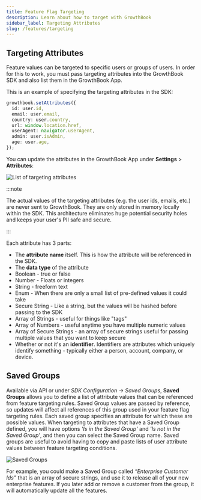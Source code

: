 ```yaml
---
title: Feature Flag Targeting
description: Learn about how to target with GrowthBook
sidebar_label: Targeting Attributes
slug: /features/targeting
---
```


## Targeting Attributes

Feature values can be targeted to specific users or groups of users. In order for this to work, you must pass targeting attributes into the GrowthBook SDK and also list them in the GrowthBook App.

This is an example of specifying the targeting attributes in the SDK:

```ts
growthbook.setAttributes({
  id: user.id,
  email: user.email,
  country: user.country,
  url: window.location.href,
  userAgent: navigator.userAgent,
  admin: user.isAdmin,
  age: user.age,
});
```

You can update the attributes in the GrowthBook App under **Settings** > **Attributes**:

![List of targeting attributes](/images/edit-targeting-attributes.png)

:::note

The actual values of the targeting attributes (e.g. the user ids, emails, etc.) are never sent to GrowthBook. They are only stored in memory locally within the SDK. This architecture
eliminates huge potential security holes and keeps your user's PII safe and secure.

:::

Each attribute has 3 parts:

- The **attribute name** itself. This is how the attribute will be referenced in the SDK.
- The **data type** of the attribute
- Boolean - true or false
- Number - Floats or integers
- String - freeform text
- Enum - When there are only a small list of pre-defined values it could take
- Secure String - Like a string, but the values will be hashed before passing to the SDK
- Array of Strings - useful for things like "tags"
- Array of Numbers - useful anytime you have multiple numeric values
- Array of Secure Strings - an array of secure strings useful for passing multiple values that you want to keep secure
- Whether or not it's an **identifier**. Identifiers are attributes which uniquely identify something - typically either a person, account, company, or device.

## Saved Groups

Available via API or under _SDK Configuration -> Saved Groups_, **Saved Groups** allows you to define a list of attribute
values that can be referenced from feature targeting rules. Saved Group values are passed by reference, so updates will
affect all references of this group used in your feature flag targeting rules. Each saved group specifies an attribute for
which these are possible values. When targeting to attributes that have a Saved Group defined, you will have options
_'Is in the Saved Group'_ and _'Is not in the Saved Group'_, and then you can select the Saved Group name. Saved groups
are useful to avoid having to copy and paste lists of user attribute values between feature targeting conditions.

![Saved Groups](/images/features/feature-saved-groups.png)

For example, you could make a Saved Group called _“Enterprise Customer Ids”_ that is an array of secure strings, and use
it to release all of your new enterprise features. If you later add or remove a customer from the group, it will
automatically update all the features.
